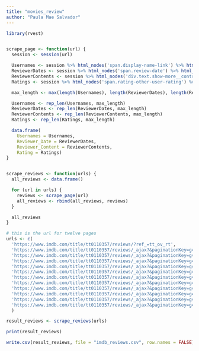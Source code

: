 ```yaml
---
title: "movies_review"
author: "Paula Mae Salvador"
---
```


```r
library(rvest)


scrape_page <- function(url) {
  session <- session(url)

  Usernames <- session %>% html_nodes('span.display-name-link') %>% html_text()
  ReviewerDates <- session %>% html_nodes('span.review-date') %>% html_text()
  ReviewerContents <- session %>% html_nodes('div.text.show-more__control') %>% html_text()
  Ratings <- session %>% html_nodes('span.rating-other-user-rating') %>% html_text()

  max_length <- max(length(Usernames), length(ReviewerDates), length(ReviewerContents), length(Ratings))

  Usernames <- rep_len(Usernames, max_length)
  ReviewerDates <- rep_len(ReviewerDates, max_length)
  ReviewerContents <- rep_len(ReviewerContents, max_length)
  Ratings <- rep_len(Ratings, max_length)

  data.frame(
    Usernames = Usernames,
    Reviewer_Date = ReviewerDates,
    Reviewer_Content = ReviewerContents,
    Rating = Ratings)
}


scrape_reviews <- function(urls) {
  all_reviews <- data.frame()

  for (url in urls) {
    reviews <- scrape_page(url)
    all_reviews <- rbind(all_reviews, reviews)
  }

  all_reviews
}

# this is the url for twelve pages 
urls <- c(
  'https://www.imdb.com/title/tt0110357/reviews/?ref_=tt_ov_rt',
  'https://www.imdb.com/title/tt0110357/reviews/_ajax?&paginationKey=g4w6ddbmqyzdo6ic4oxwjnbyrxrmqcj23mptv7pkatcpevt5pjt6udkyoqzvtnbkb4dvyjvvtwuqqyubgfiueekv27srm',
  'https://www.imdb.com/title/tt0110357/reviews/_ajax?&paginationKey=g4w6ddbmqyzdo6ic4oxwjnbsrtu4qaj33iot377mb7b7uvt5pjt6ud2youzfvnjnb4d5ki7gejyk5pqwx6phky2tvukwy',
  'https://www.imdb.com/title/tt0110357/reviews/_ajax?&paginationKey=g4w6ddbmqyzdo6ic4oxwjnjyqltmwbj43endz6xna3b7wwthoq366ss7pe4fzmbkcr4k4nt53nggeo4uavne74v7muncfqq',
  'https://www.imdb.com/title/tt0110357/reviews/_ajax?&paginationKey=g4w6ddbmqyzdo6ic4oxwjnjxrpumoaj53aodb67ob3d7yvl5pjt6ud23om4f3nbpb4d53z3uzchllrcbwfytsp34juctk',
  'https://www.imdb.com/title/tt0110357/reviews/_ajax?&paginationKey=g4w6ddbmqyzdo6ic4oxwjnjvrxqmsajt3yodr7xpb3epgvd5pjt6uds4o4zvxnbpb4d6v4zcef4fvjfoyjm42znvynxpc',
  'https://www.imdb.com/title/tt0110357/reviews/_ajax?&paginationKey=g4w6ddbmqyzdo6ic4oxwjnjtr3tmoazz3qptx6hia3bpeul5pjt6uckspa4fvmbpb4dshw7rlwtvuoaryz6upkljcg6n2',
  'https://www.imdb.com/title/tt0110357/reviews/_ajax?&paginationKey=g4w6ddbmqyzdo6ic4oxwjnjqrlrmwcby3mktz7xoahcpyvlgoq366ss4om4vtmzidn4k5plrmmx6kvobwb6cthattoysk7y',
  'https://www.imdb.com/title/tt0110357/reviews/_ajax?&paginationKey=g4w6ddbmqyzdo6ic4oxwjmryrpsmocb72iotr7peb7dp2vt5pjt6ucc7oa2vjpzkb4dwkymd5r4qmgyybyngrzjjl2r6c',
  'https://www.imdb.com/title/tt0110357/reviews/_ajax?&paginationKey=g4w6ddbmqyzdo6ic4oxwjmrwrht4ocbz3qndb67kaxb7gvt5pjt6udc4om2vrmzcb4d43m6re44ms5pwdi2i7g53amsjq',
  'https://www.imdb.com/title/tt0110357/reviews/_ajax?&paginationKey=g4w6ddbmqyzdo6ic4oxwjmrxrlt44cjs3ekdx6xja3bp6ul5pjt6uc23oiyfjmjmb4dsqoocsbkzvktjadhnirwwtetug',
  'https://www.imdb.com/title/tt0110357/reviews/_ajax?&paginationKey=g4w6ddbmqyzdo6ic4oxwjmrvqlrmycby3ikt57hoaxd74ud5pjt6ucc4oayv3mrcb4d234p4w4jozcgqf3gg7gxcqdfhe'
  )

result_reviews <- scrape_reviews(urls)

print(result_reviews)

write.csv(result_reviews, file = "imdb_reviews.csv", row.names = FALSE)
```